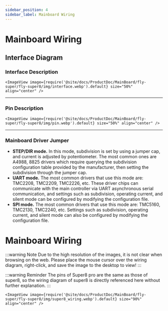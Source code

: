 ```yaml
---
sidebar_position: 4
sidebar_label: Mainboard Wiring
---
```


# Mainboard Wiring

## Interface Diagram

### Interface Description

    <ImageView image={require('@site/docs/ProductDoc/MainBoard/fly-super/fly-super8/img/interface.webp').default} size="50%" align="center" />

----

### Pin Description

    <ImageView image={require('@site/docs/ProductDoc/MainBoard/fly-super/fly-super8/img/pin.webp').default} size="50%" align="center" />

---

### Mainboard Driver Jumper

* **STEP/DIR mode.** In this mode, subdivision is set by using a jumper cap, and current is adjusted by potentiometer. The most common ones are A4988, 8825 drivers which require querying the subdivision configuration table provided by the manufacturer, then setting the subdivision through the jumper cap.
* **UART mode.** The most common drivers that use this mode are: TMC2208, TMC2209, TMC2226, etc. These driver chips can communicate with the main controller via UART asynchronous serial communication, and settings such as subdivision, operating current, and silent mode can be configured by modifying the configuration file.
* **SPI mode.** The most common drivers that use this mode are: TMC5160, TMC2130, TMC2240, etc. Settings such as subdivision, operating current, and silent mode can also be configured by modifying the configuration file.

# Mainboard Wiring

:::warning Note
Due to the high resolution of the images, it is not clear when browsing on the web. Please place the mouse cursor over the wiring diagram, right-click, and save the image to the desktop to view!
:::

:::warning Reminder
The pins of Super8 pro are the same as those of super8, so the wiring diagram of super8 is directly referenced here without further explanation.
:::

    <ImageView image={require('@site/docs/ProductDoc/MainBoard/fly-super/fly-super8/img/super8_wiring.webp').default} size="90%" align="center" />
